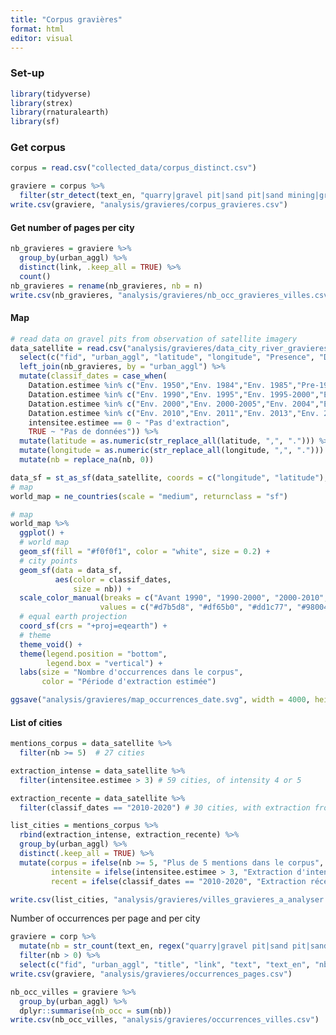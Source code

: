 ```yaml
---
title: "Corpus gravières"
format: html
editor: visual
---
```


### Set-up

```r
library(tidyverse)
library(strex)
library(rnaturalearth)
library(sf)
```

### Get corpus

```r
corpus = read.csv("collected_data/corpus_distinct.csv")

graviere = corpus %>% 
  filter(str_detect(text_en, "quarry|gravel pit|sand pit|sand mining|gravel mining|clay mining|clay mine|gravel mine|sand mine|quarries|quarrying|sand extraction|gravel extraction|metal extraction|metal mining|metal mine|sand dredging|gravel dredging|clay extraction"))
write.csv(graviere, "analysis/gravieres/corpus_gravieres.csv")
```

#### Get number of pages per city

```r
nb_gravieres = graviere %>% 
  group_by(urban_aggl) %>% 
  distinct(link, .keep_all = TRUE) %>% 
  count()
nb_gravieres = rename(nb_gravieres, nb = n)
write.csv(nb_gravieres, "analysis/gravieres/nb_occ_gravieres_villes.csv")
```

#### Map

```r
# read data on gravel pits from observation of satellite imagery
data_satellite = read.csv("analysis/gravieres/data_city_river_gravieres.csv") %>% 
  select(c("fid", "urban_aggl", "latitude", "longitude", "Presence", "Datation.estimee", "intensitee.estimee", "Loc.laterale", "Loc.longitu", "intens2", "datation2")) %>% 
  left_join(nb_gravieres, by = "urban_aggl") %>% 
  mutate(classif_dates = case_when(
    Datation.estimee %in% c("Env. 1950","Env. 1984","Env. 1985","Pre-1984","Pre-1985") ~ "Avant 1990",
    Datation.estimee %in% c("Env. 1990","Env. 1995","Env. 1995-2000","Env. 1990-1995","Env. 1997","Env. 1998","Pre-2000") ~ "1990-2000",
    Datation.estimee %in% c("Env. 2000","Env. 2000-2005","Env. 2004","Env. 2005","Env. 2006","Env. 2007","Env. 2009","Post-2000") ~ "2000-2010",
    Datation.estimee %in% c("Env. 2010","Env. 2011","Env. 2013","Env. 2015","Env. 2016","Env. 2020") ~ "2010-2020",
    intensitee.estimee == 0 ~ "Pas d'extraction", 
    TRUE ~ "Pas de données")) %>% 
  mutate(latitude = as.numeric(str_replace_all(latitude, ",", "."))) %>% 
  mutate(longitude = as.numeric(str_replace_all(longitude, ",", "."))) %>% 
  mutate(nb = replace_na(nb, 0))

data_sf = st_as_sf(data_satellite, coords = c("longitude", "latitude"),crs = 4326)
# map
world_map = ne_countries(scale = "medium", returnclass = "sf")

# map
world_map %>% 
  ggplot() +
  # world map 
  geom_sf(fill = "#f0f0f1", color = "white", size = 0.2) +
  # city points
  geom_sf(data = data_sf, 
          aes(color = classif_dates, 
              size = nb)) +
  scale_color_manual(breaks = c("Avant 1990", "1990-2000", "2000-2010", "2010-2020", "Pas d'extraction", "Pas de données"),
                    values = c("#d7b5d8", "#df65b0", "#dd1c77", "#980043", "#7bccc4", "#636363")) + 
  # equal earth projection
  coord_sf(crs = "+proj=eqearth") +
  # theme
  theme_void() +
  theme(legend.position = "bottom",
        legend.box = "vertical") +
  labs(size = "Nombre d'occurrences dans le corpus",
       color = "Période d'extraction estimée") 

ggsave("analysis/gravieres/map_occurrences_date.svg", width = 4000, height = 2500, units = "px")
```

#### List of cities

```r
mentions_corpus = data_satellite %>% 
  filter(nb >= 5)  # 27 cities 

extraction_intense = data_satellite %>% 
  filter(intensitee.estimee > 3) # 59 cities, of intensity 4 or 5

extraction_recente = data_satellite %>% 
  filter(classif_dates == "2010-2020") # 30 cities, with extraction from 2010 to 2020

list_cities = mentions_corpus %>% 
  rbind(extraction_intense, extraction_recente) %>% 
  group_by(urban_aggl) %>% 
  distinct(.keep_all = TRUE) %>% 
  mutate(corpus = ifelse(nb >= 5, "Plus de 5 mentions dans le corpus", "Moins de 5 mentions dans le corpus"),
         intensite = ifelse(intensitee.estimee > 3, "Extraction d'intensité 4 ou 5", "Extraction de faible intensité"),
         recent = ifelse(classif_dates == "2010-2020", "Extraction récente", "Extraction non récente"))

write.csv(list_cities, "analysis/gravieres/villes_gravieres_a_analyser.csv")
```

Number of occurrences per page and per city

```r
graviere = corp %>% 
  mutate(nb = str_count(text_en, regex("quarry|gravel pit|sand pit|sand mining|gravel mining|clay mining|clay mine|gravel mine|sand mine|quarries|quarrying|sand extraction|gravel extraction|metal extraction|metal mining|metal mine|sand dredging|gravel dredging|clay extraction", ignore_case = TRUE))) %>% 
  filter(nb > 0) %>% 
  select(c("fid", "urban_aggl", "title", "link", "text", "text_en", "nb"))
write.csv(graviere, "analysis/gravieres/occurrences_pages.csv")

nb_occ_villes = graviere %>% 
  group_by(urban_aggl) %>% 
  dplyr::summarise(nb_occ = sum(nb))
write.csv(nb_occ_villes, "analysis/gravieres/occurrences_villes.csv")
```
